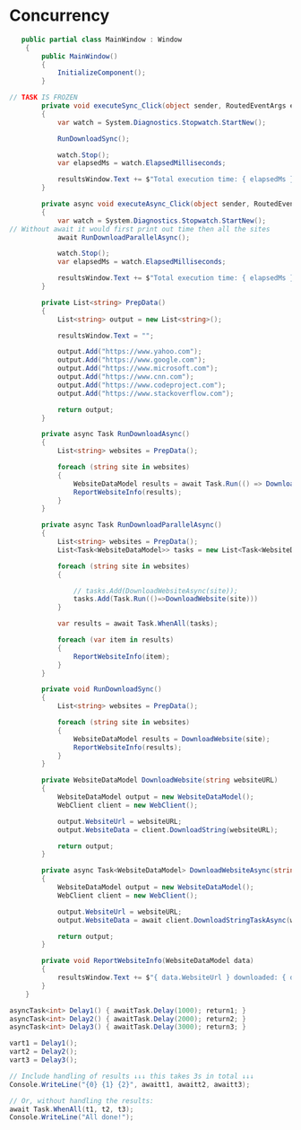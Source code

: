 # Concurrency

```csharp
   public partial class MainWindow : Window
    {
        public MainWindow()
        {
            InitializeComponent();
        }

// TASK IS FROZEN
        private void executeSync_Click(object sender, RoutedEventArgs e)
        {
            var watch = System.Diagnostics.Stopwatch.StartNew();

            RunDownloadSync();

            watch.Stop();
            var elapsedMs = watch.ElapsedMilliseconds;

            resultsWindow.Text += $"Total execution time: { elapsedMs }";
        }

        private async void executeAsync_Click(object sender, RoutedEventArgs e)
        {
            var watch = System.Diagnostics.Stopwatch.StartNew();
// Without await it would first print out time then all the sites
            await RunDownloadParallelAsync();

            watch.Stop();
            var elapsedMs = watch.ElapsedMilliseconds;

            resultsWindow.Text += $"Total execution time: { elapsedMs }";
        }

        private List<string> PrepData()
        {
            List<string> output = new List<string>();

            resultsWindow.Text = "";

            output.Add("https://www.yahoo.com");
            output.Add("https://www.google.com");
            output.Add("https://www.microsoft.com");
            output.Add("https://www.cnn.com");
            output.Add("https://www.codeproject.com");
            output.Add("https://www.stackoverflow.com");

            return output;
        }

        private async Task RunDownloadAsync()
        {
            List<string> websites = PrepData();

            foreach (string site in websites)
            {
                WebsiteDataModel results = await Task.Run(() => DownloadWebsite(site));
                ReportWebsiteInfo(results);
            }
        }

        private async Task RunDownloadParallelAsync()
        {
            List<string> websites = PrepData();
            List<Task<WebsiteDataModel>> tasks = new List<Task<WebsiteDataModel>>();

            foreach (string site in websites)
            {

                // tasks.Add(DownloadWebsiteAsync(site));
                tasks.Add(Task.Run(()=>DownloadWebsite(site)))
            }

            var results = await Task.WhenAll(tasks);

            foreach (var item in results)
            {
                ReportWebsiteInfo(item);
            }
        }

        private void RunDownloadSync()
        {
            List<string> websites = PrepData();

            foreach (string site in websites)
            {
                WebsiteDataModel results = DownloadWebsite(site);
                ReportWebsiteInfo(results);
            }
        }

        private WebsiteDataModel DownloadWebsite(string websiteURL)
        {
            WebsiteDataModel output = new WebsiteDataModel();
            WebClient client = new WebClient();

            output.WebsiteUrl = websiteURL;
            output.WebsiteData = client.DownloadString(websiteURL);

            return output;
        }

        private async Task<WebsiteDataModel> DownloadWebsiteAsync(string websiteURL)
        {
            WebsiteDataModel output = new WebsiteDataModel();
            WebClient client = new WebClient();

            output.WebsiteUrl = websiteURL;
            output.WebsiteData = await client.DownloadStringTaskAsync(websiteURL);

            return output;
        }

        private void ReportWebsiteInfo(WebsiteDataModel data)
        {
            resultsWindow.Text += $"{ data.WebsiteUrl } downloaded: { data.WebsiteData.Length } characters long.{ Environment.NewLine }";
        }
    }
```

```csharp
asyncTask<int> Delay1() { awaitTask.Delay(1000); return1; }
asyncTask<int> Delay2() { awaitTask.Delay(2000); return2; }
asyncTask<int> Delay3() { awaitTask.Delay(3000); return3; }

vart1 = Delay1();
vart2 = Delay2();
vart3 = Delay3();

// Include handling of results ↓↓↓ this takes 3s in total ↓↓↓
Console.WriteLine("{0} {1} {2}", awaitt1, awaitt2, awaitt3);

// Or, without handling the results:
await Task.WhenAll(t1, t2, t3);
Console.WriteLine("All done!");
```
